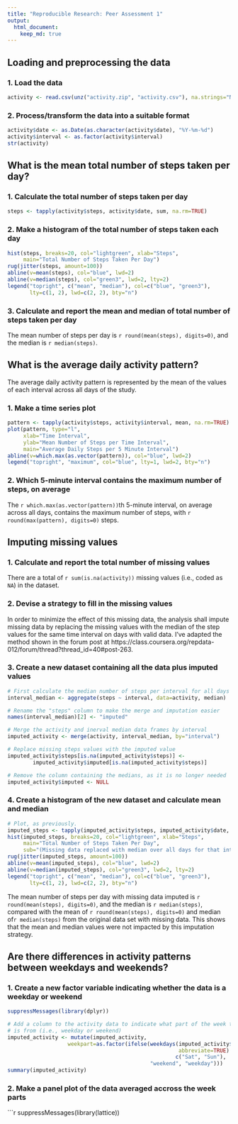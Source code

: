 ```yaml
---
title: "Reproducible Research: Peer Assessment 1"
output: 
  html_document:
    keep_md: true
---
```



## Loading and preprocessing the data

### 1. Load the data
```r
activity <- read.csv(unz("activity.zip", "activity.csv"), na.strings="NA")
```

### 2. Process/transform the data into a suitable format
```r
activity$date <- as.Date(as.character(activity$date), "%Y-%m-%d")
activity$interval <- as.factor(activity$interval)
str(activity)
```


## What is the mean total number of steps taken per day?
### 1. Calculate the total number of steps taken per day
```r
steps <- tapply(activity$steps, activity$date, sum, na.rm=TRUE)
```

### 2. Make a histogram of the total number of steps taken each day
```r
hist(steps, breaks=20, col="lightgreen", xlab="Steps", 
     main="Total Number of Steps Taken Per Day")
rug(jitter(steps, amount=100))
abline(v=mean(steps), col="blue", lwd=2)
abline(v=median(steps), col="green3", lwd=2, lty=2)
legend("topright", c("mean", "median"), col=c("blue", "green3"), 
       lty=c(1, 2), lwd=c(2, 2), bty="n")
```

### 3. Calculate and report the mean and median of total number of steps taken per day

The mean number of steps per day is `r round(mean(steps), digits=0)`, and the 
median is `r median(steps)`.


## What is the average daily activity pattern?
The average daily activity pattern is represented by the mean of the values of 
each interval across all days of the study.

### 1. Make a time series plot
```r
pattern <- tapply(activity$steps, activity$interval, mean, na.rm=TRUE)
plot(pattern, type="l", 
     xlab="Time Interval",
     ylab="Mean Number of Steps per Time Interval",
     main="Average Daily Steps per 5 Minute Interval")
abline(v=which.max(as.vector(pattern)), col="blue", lwd=2)
legend("topright", "maximum", col="blue", lty=1, lwd=2, bty="n")
```

### 2. Which 5-minute interval contains the maximum number of steps, on average
The `r which.max(as.vector(pattern))`th 5-minute interval, on average across all
days, contains the maximum number of steps, with 
`r round(max(pattern), digits=0)` steps.

## Imputing missing values
### 1. Calculate and report the total number of missing values
There are a total of `r sum(is.na(activity))` missing values (i.e., coded as `NA`) 
in the dataset. 

### 2. Devise a strategy to fill in the missing values
In order to minimize the effect of this missing data, the 
analysis shall impute missing data by replacing the missing values with the 
median of the step values for the same time interval on days with valid data.
I've adapted the method shown in the forum post at 
https://class.coursera.org/repdata-012/forum/thread?thread_id=40#post-263.

### 3. Create a new dataset containing all the data plus imputed values
```r
# First calculate the median number of steps per interval for all days
interval_median <- aggregate(steps ~ interval, data=activity, median)

# Rename the "steps" column to make the merge and imputation easier
names(interval_median)[2] <- "imputed"

# Merge the activity and inerval median data frames by interval
imputed_activity <- merge(activity, interval_median, by="interval")

# Replace missing steps values with the imputed value
imputed_activity$steps[is.na(imputed_activity$steps)] <- 
        imputed_activity$imputed[is.na(imputed_activity$steps)]

# Remove the column containing the medians, as it is no longer needed
imputed_activity$imputed <- NULL
```

### 4. Create a histogram of the new dataset and calculate mean and median
```r
# Plot, as previously.
imputed_steps <- tapply(imputed_activity$steps, imputed_activity$date, sum)
hist(imputed_steps, breaks=20, col="lightgreen", xlab="Steps", 
     main="Total Number of Steps Taken Per Day",
     sub="(Missing data replaced with median over all days for that interval)")
rug(jitter(imputed_steps, amount=100))
abline(v=mean(imputed_steps), col="blue", lwd=2)
abline(v=median(imputed_steps), col="green3", lwd=2, lty=2)
legend("topright", c("mean", "median"), col=c("blue", "green3"), 
       lty=c(1, 2), lwd=c(2, 2), bty="n")

```

The mean number of steps per day with missing data imputed is 
`r round(mean(steps), digits=0)`, and the median is `r median(steps)`, compared
with the mean of `r round(mean(steps), digits=0)` and median of`r median(steps)`
from the original data set with missing data. This shows that the mean and median
values were not impacted by this imputation strategy.

## Are there differences in activity patterns between weekdays and weekends?

### 1. Create a new factor variable indicating whether the data is a weekday or weekend
```r
suppressMessages(library(dplyr))

# Add a column to the activity data to indicate what part of the week the data
# is from (i.e., weekday or weekend)
imputed_activity <- mutate(imputed_activity, 
                   weekpart=as.factor(ifelse(weekdays(imputed_activity$date, 
                                                      abbreviate=TRUE) %in% 
                                                     c("Sat", "Sun"), 
                                             "weekend", "weekday")))
summary(imputed_activity)
```

### 2. Make a panel plot of the data averaged accross the week parts
```r
suppressMessages(library(lattice))

